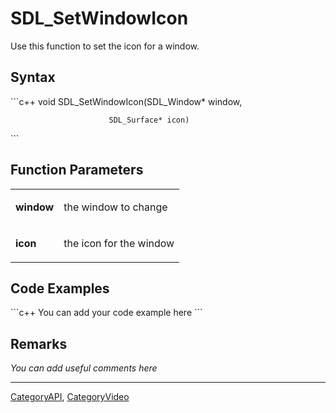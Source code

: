 <!-- pragma section-numbers off -->
<!-- pragma disable-camelcase -->

= SDL_SetWindowIcon =
Use this function to set the icon for a window.


== Syntax ==
```c++
void SDL_SetWindowIcon(SDL_Window*  window,
                       SDL_Surface* icon)
```

== Function Parameters ==
{|
|'''window'''
|the window to change
|-
|'''icon'''
|the icon for the window
|}

== Code Examples ==
```c++
You can add your code example here
```

== Remarks ==
''You can add useful comments here''


----
[[CategoryAPI]], [[CategoryVideo]]
